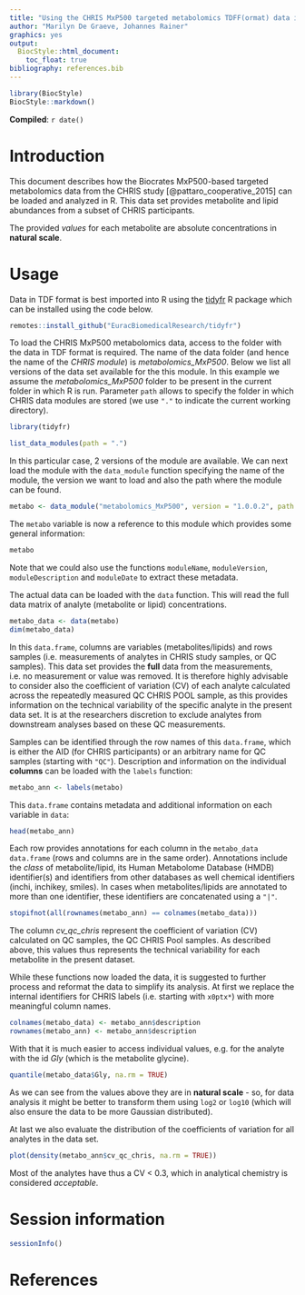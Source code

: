 ```yaml
---
title: "Using the CHRIS MxP500 targeted metabolomics TDFF(ormat) data in R"
author: "Marilyn De Graeve, Johannes Rainer"
graphics: yes
output:
  BiocStyle::html_document:
    toc_float: true
bibliography: references.bib
---
```


```r
library(BiocStyle)
BiocStyle::markdown()
```

**Compiled**: `r date()`

# Introduction

This document describes how the Biocrates MxP500-based targeted metabolomics
data from the CHRIS study [@pattaro_cooperative_2015] can be loaded and analyzed
in R. This data set provides metabolite and lipid abundances from a subset of
CHRIS participants.

The provided *values* for each metabolite are absolute concentrations in
**natural scale**.


# Usage

Data in TDF format is best imported into R using the
[tidyfr](https://github.com/EuracBiomedicalResearch/tidyfr) R package which can
be installed using the code below.

```r
remotes::install_github("EuracBiomedicalResearch/tidyfr")
```

To load the CHRIS MxP500 metabolomics data, access to the folder with the data
in TDF format is required. The name of the data folder (and hence the name of
the *CHRIS module*) is *metabolomics_MxP500*. Below we list all versions of the
data set available for the this module. In this example we assume the
*metabolomics_MxP500* folder to be present in the current folder in which R is
run. Parameter `path` allows to specify the folder in which CHRIS data modules
are stored (we use `"."` to indicate the current working directory).

```r
library(tidyfr)

list_data_modules(path = ".")
```

In this particular case, 2 versions of the module are available. We can next
load the module with the `data_module` function specifying the name of the
module, the version we want to load and also the path where the module can be
found.

```r
metabo <- data_module("metabolomics_MxP500", version = "1.0.0.2", path = ".")
```

The `metabo` variable is now a reference to this module which provides some
general information:

```r
metabo
```

Note that we could also use the functions `moduleName`, `moduleVersion`,
`moduleDescription` and `moduleDate` to extract these metadata.

The actual data can be loaded with the `data` function. This will read the full
data matrix of analyte (metabolite or lipid) concentrations.

```r
metabo_data <- data(metabo)
dim(metabo_data)
```

In this `data.frame`, columns are variables (metabolites/lipids) and rows
samples (i.e. measurements of analytes in CHRIS study samples, or QC
samples). This data set provides the **full** data from the measurements,
i.e. no measurement or value was removed. It is therefore highly advisable to
consider also the coefficient of variation (CV) of each analyte calculated
across the repeatedly measured QC CHRIS POOL sample, as this provides
information on the technical variability of the specific analyte in the present
data set. It is at the researchers discretion to exclude analytes from
downstream analyses based on these QC measurements.

Samples can be identified through the row names of this `data.frame`, which is
either the AID (for CHRIS participants) or an arbitrary name for QC samples
(starting with `"QC"`). Description and information on the individual
**columns** can be loaded with the `labels` function:

```r
metabo_ann <- labels(metabo)
```

This `data.frame` contains metadata and additional information on each variable
in `data`:

```r
head(metabo_ann)
```

Each row provides annotations for each column in the `metabo_data` `data.frame`
(rows and columns are in the same order). Annotations include the *class* of
metabolite/lipid, its Human Metabolome Database (HMDB) identifier(s) and
identifiers from other databases as well chemical identifiers (inchi, inchikey,
smiles). In cases when metabolites/lipids are annotated to more than one
identifier, these identifiers are concatenated using a `"|"`.

```r
stopifnot(all(rownames(metabo_ann) == colnames(metabo_data)))
```

The column *cv_qc_chris* represent the coefficient of variation (CV) calculated
on QC samples, the QC CHRIS Pool samples. As described above, this values thus
represents the technical variability for each metabolite in the present dataset.

While these functions now loaded the data, it is suggested to further process
and reformat the data to simplify its analysis. At first we replace the internal
identifiers for CHRIS labels (i.e. starting with `x0ptx*`) with more meaningful
column names.

```r
colnames(metabo_data) <- metabo_ann$description
rownames(metabo_ann) <- metabo_ann$description
```

With that it is much easier to access individual values, e.g. for the analyte
with the id *Gly* (which is the metabolite glycine).

```r
quantile(metabo_data$Gly, na.rm = TRUE)
```

As we can see from the values above they are in **natural scale** - so, for data
analysis it might be better to transform them using `log2` or `log10` (which
will also ensure the data to be more Gaussian distributed).

At last we also evaluate the distribution of the coefficients of variation for
all analytes in the data set.

```r
plot(density(metabo_ann$cv_qc_chris, na.rm = TRUE))
```

Most of the analytes have thus a CV < 0.3, which in analytical chemistry is
considered *acceptable*.


# Session information

```r
sessionInfo()
```

# References

